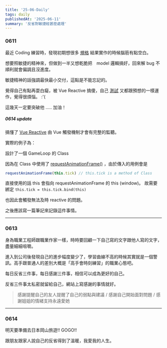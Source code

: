 ```yaml
---
title: '25-06-Daily'
tags: daily
publishedAt: '2025-06-11'
summary: '反省對敏捷經甚麼處理'
---
```


### 0611

最近 Coding 練習時，發現初期想很多 [規格](http://localhost:3000/blog/3-mini-city-game-0) 結果實作的時候腦筋有點空白。

想要照敏捷的精神來，但做到一半又想乾脆把　model 邏輯搞好，回來解 bug 不順利就會偏調且沒進度。

敏捷精神的話強調最快最小交付，這點是不能忘記的。

覺得自己有點再耍白癡，被 Vue Reactive 搞傻，自己 [測試](https://github.com/kaonlee/vue3-app/commit/2d8d9d8e8ef7093e8c60994b2fdeafe8a04634da) 又都跟預想的一樣運作，覺得很煩惱。 :'(

這幾天一定要突破他 ..... 加油！

##### 0614 update

搞懂了 [Vue Reactive](https://github.com/kaonlee/vue3-app/blob/main/src/views/ReactiveTest.vue)  由 Vue 觸發機制才會有完整的監聽。

實際的例子為：

設計了一個 GameLoop 的 Class

因為在 Class 中使用了 [requestAnimationFrame()](https://developer.mozilla.org/zh-TW/docs/Web/API/Window/requestAnimationFrame) ，由於傳入的用例會是

```js
requestAnimationFrame(this.tick) // this.tick is a method of Class
```

直接使用的話 this 會指向 requestAnimationFrame 的 this (window)。
故需要綁定 `this.tick = this.tick.bind(this)`

也因此會觸發無法及時 reactive 的問題。

之後應該寫一篇筆記來記錄這件事情。

---

### 0613

身為職業工程師跟職業作家一樣，時時要回顧一下自己寫的文字跟他人寫的文字，盡量細細咀嚼。

進入到公司後發現自己的進步幅度變少了，學習曲線不高的時候其實就是一個警訊。高手跟普通人的差別大概是「高手會時刻練習」的職業心態吧。

每日反省三件事，每日感謝三件事，相信可以成為更好的自己。

反省三件事太私密就留給自己，網站上寫感謝的事情就好。

> 感謝提醒自己的友人提醒了自己的弱點與建議 / 感謝自己開始面對問題 / 感謝姐姐的情緒支持永遠愛她

---

### 0614

明天要準備去日本岡山旅遊!! GOGO!!

跟朋友跟家人說自己的反省得到了溫暖，我愛我的人生。

